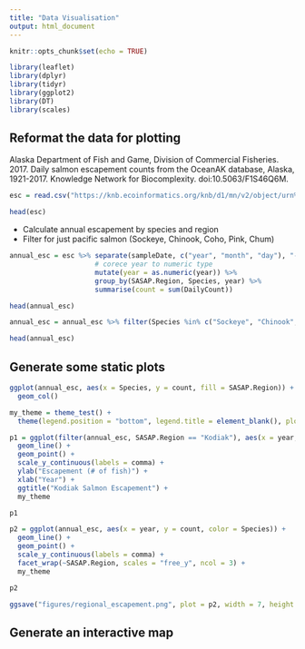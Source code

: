 ```yaml
---
title: "Data Visualisation"
output: html_document
---
```


```r
knitr::opts_chunk$set(echo = TRUE)
```

```r
library(leaflet)
library(dplyr)
library(tidyr)
library(ggplot2)
library(DT)
library(scales)
```


## Reformat the data for plotting

Alaska Department of Fish and Game, Division of Commercial Fisheries. 2017. Daily salmon escapement counts from the OceanAK database, Alaska, 1921-2017. Knowledge Network for Biocomplexity. doi:10.5063/F1S46Q6M.

```r
esc = read.csv("https://knb.ecoinformatics.org/knb/d1/mn/v2/object/urn%3Auuid%3Af119a05b-bbe7-4aea-93c6-85434dcb1c5e", stringsAsFactors = F)

head(esc)
```


* Calculate annual escapement by species and region
* Filter for just pacific salmon (Sockeye, Chinook, Coho, Pink, Chum)


```r
annual_esc = esc %>% separate(sampleDate, c("year", "month", "day"), "-", remove = F) %>% 
                     # corece year to numeric type
                     mutate(year = as.numeric(year)) %>% 
                     group_by(SASAP.Region, Species, year) %>% 
                     summarise(count = sum(DailyCount))

head(annual_esc)
```


```r
annual_esc = annual_esc %>% filter(Species %in% c("Sockeye", "Chinook", "Coho", "Pink", "Chum"))

head(annual_esc)
```


## Generate some static plots

```r
ggplot(annual_esc, aes(x = Species, y = count, fill = SASAP.Region)) + 
  geom_col()
```



```r
my_theme = theme_test() +
  theme(legend.position = "bottom", legend.title = element_blank(), plot.title = element_text(hjust = 0.5))

p1 = ggplot(filter(annual_esc, SASAP.Region == "Kodiak"), aes(x = year, y = count, color = Species)) +
  geom_line() +
  geom_point() +
  scale_y_continuous(labels = comma) +
  ylab("Escapement (# of fish)") +
  xlab("Year") +
  ggtitle("Kodiak Salmon Escapement") +
  my_theme

p1
```


```r
p2 = ggplot(annual_esc, aes(x = year, y = count, color = Species)) +
  geom_line() +
  geom_point() +
  scale_y_continuous(labels = comma) +
  facet_wrap(~SASAP.Region, scales = "free_y", ncol = 3) +
  my_theme

p2

ggsave("figures/regional_escapement.png", plot = p2, width = 7, height = 4, units = "in")
```



## Generate an interactive map

```r

```




